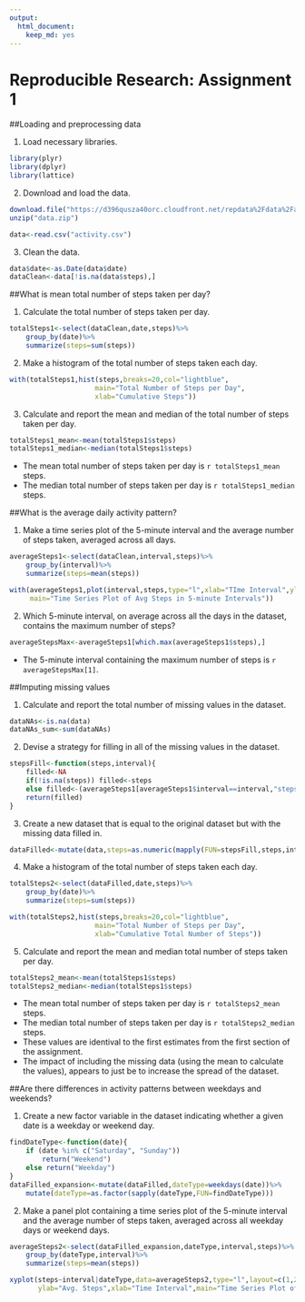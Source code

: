 ```yaml
---
output: 
  html_document: 
    keep_md: yes
---
```

Reproducible Research: Assignment 1
===================================

##Loading and preprocessing data

1. Load necessary libraries.
```r
library(plyr)
library(dplyr)
library(lattice)
```

2. Download and load the data.
```r
download.file("https://d396qusza40orc.cloudfront.net/repdata%2Fdata%2Factivity.zip","data.zip")
unzip("data.zip")

data<-read.csv("activity.csv")
```

3. Clean the data.
```r
data$date<-as.Date(data$date)
dataClean<-data[!is.na(data$steps),]
```


##What is mean total number of steps taken per day?

1. Calculate the total number of steps taken per day.
```r
totalSteps1<-select(dataClean,date,steps)%>%
    group_by(date)%>%
    summarize(steps=sum(steps))
```

2. Make a histogram of the total number of steps taken each day.
```r
with(totalSteps1,hist(steps,breaks=20,col="lightblue",
                     main="Total Number of Steps per Day", 
                     xlab="Cumulative Steps"))
```

3. Calculate and report the mean and median of the total number of steps taken per day.
```r
totalSteps1_mean<-mean(totalSteps1$steps)
totalSteps1_median<-median(totalSteps1$steps)
```

- The mean total number of steps taken per day is `r totalSteps1_mean` steps.
- The median total number of steps taken per day is `r totalSteps1_median` steps.


##What is the average daily activity pattern?

1. Make a time series plot of the 5-minute interval and the average number of steps taken, averaged across all days.
```r
averageSteps1<-select(dataClean,interval,steps)%>%
    group_by(interval)%>%
    summarize(steps=mean(steps))

with(averageSteps1,plot(interval,steps,type="l",xlab="TIme Interval",ylab="Avg. Steps",
     main="Time Series Plot of Avg Steps in 5-minute Intervals"))
```

2. Which 5-minute interval, on average across all the days in the dataset, contains the maximum number of steps?
```r
averageStepsMax<-averageSteps1[which.max(averageSteps1$steps),]
```

- The 5-minute interval containing the maximum number of steps is `r averageStepsMax[1]`.


##Imputing missing values

1. Calculate and report the total number of missing values in the dataset.
```r
dataNAs<-is.na(data)
dataNAs_sum<-sum(dataNAs)
```

2. Devise a strategy for filling in all of the missing values in the dataset.
```r
stepsFill<-function(steps,interval){
    filled<-NA
    if(!is.na(steps)) filled<-steps
    else filled<-(averageSteps1[averageSteps1$interval==interval,"steps"])
    return(filled)
}
```

3. Create a new dataset that is equal to the original dataset but with the missing data filled in.
```r
dataFilled<-mutate(data,steps=as.numeric(mapply(FUN=stepsFill,steps,interval)))
```

4. Make a histogram of the total number of steps taken each day.
```r
totalSteps2<-select(dataFilled,date,steps)%>%
    group_by(date)%>%
    summarize(steps=sum(steps))

with(totalSteps2,hist(steps,breaks=20,col="lightblue",
                     main="Total Number of Steps per Day", 
                     xlab="Cumulative Total Number of Steps"))
```

5. Calculate and report the mean and median total number of steps taken per day.
```r
totalSteps2_mean<-mean(totalSteps1$steps)
totalSteps2_median<-median(totalSteps1$steps)
```

- The mean total number of steps taken per day is `r totalSteps2_mean` steps.
- The median total number of steps taken per day is `r totalSteps2_median` steps.
- These values are identival to the first estimates from the first section of the assignment.
- The impact of including the missing data (using the mean to calculate the values), appears to just be to increase the spread of the dataset.


##Are there differences in activity patterns between weekdays and weekends?

1. Create a new factor variable in the dataset indicating whether a given date is a weekday or weekend day.
```r
findDateType<-function(date){
    if (date %in% c("Saturday", "Sunday"))
        return("Weekend")
    else return("Weekday")
}
dataFilled_expansion<-mutate(dataFilled,dateType=weekdays(date))%>%
    mutate(dateType=as.factor(sapply(dateType,FUN=findDateType)))
```

2. Make a panel plot containing a time series plot of the 5-minute interval and the average number of steps taken, averaged across all weekday days or weekend days.
```r
averageSteps2<-select(dataFilled_expansion,dateType,interval,steps)%>%
    group_by(dateType,interval)%>%
    summarize(steps=mean(steps))

xyplot(steps~interval|dateType,data=averageSteps2,type="l",layout=c(1,2),
       ylab="Avg. Steps",xlab="Time Interval",main="Time Series Plot of Avg Steps in 5-minute Intervals")
```